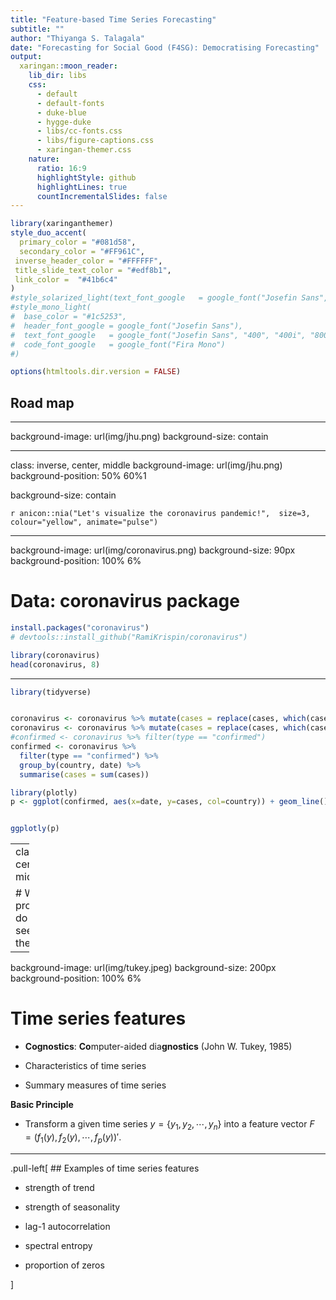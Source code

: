 ```yaml
---
title: "Feature-based Time Series Forecasting"
subtitle: ""
author: "Thiyanga S. Talagala"
date: "Forecasting for Social Good (F4SG): Democratising Forecasting"
output:
  xaringan::moon_reader:
    lib_dir: libs
    css: 
      - default
      - default-fonts
      - duke-blue
      - hygge-duke
      - libs/cc-fonts.css
      - libs/figure-captions.css
      - xaringan-themer.css
    nature:
      ratio: 16:9
      highlightStyle: github
      highlightLines: true
      countIncrementalSlides: false
---
```

```r
library(xaringanthemer)
style_duo_accent(
  primary_color = "#081d58",
  secondary_color = "#FF961C",
 inverse_header_color = "#FFFFFF",
 title_slide_text_color = "#edf8b1",
 link_color =  "#41b6c4"
)
#style_solarized_light(text_font_google   = google_font("Josefin Sans", "400", "400i", "800i", "800"))
#style_mono_light(
#  base_color = "#1c5253",
#  header_font_google = google_font("Josefin Sans"),
#  text_font_google   = google_font("Josefin Sans", "400", "400i", "800i", "800"),
#  code_font_google   = google_font("Fira Mono")
#)
```

<style>

.center2 {
  margin: 0;
  position: absolute;
  top: 50%;
  left: 50%;
  -ms-transform: translate(-50%, -50%);
  transform: translate(-50%, -50%);
}

</style>

<style type="text/css">
.remark-slide-content {
    font-size: 30px;
}
</style>
```r
options(htmltools.dir.version = FALSE)
```


## Road map

---

background-image: url(img/jhu.png)
background-size: contain

---

class: inverse, center, middle
background-image: url(img/jhu.png)
background-position: 50% 60%1

background-size: contain


`r anicon::nia("Let's visualize the coronavirus pandemic!",  size=3, colour="yellow", animate="pulse")`

---

background-image: url(img/coronavirus.png)
background-size: 90px
background-position: 100% 6%

# Data: coronavirus package


```r
install.packages("coronavirus")
# devtools::install_github("RamiKrispin/coronavirus")
```

```r
library(coronavirus)
head(coronavirus, 8)
```


---


```r
library(tidyverse)


coronavirus <- coronavirus %>% mutate(cases = replace(cases, which(cases<0), NA))
coronavirus <- coronavirus %>% mutate(cases = replace(cases, which(cases>800000), 800))
#confirmed <- coronavirus %>% filter(type == "confirmed")
confirmed <- coronavirus %>% 
  filter(type == "confirmed") %>%
  group_by(country, date) %>%
  summarise(cases = sum(cases)) 
```

```r
library(plotly)
p <- ggplot(confirmed, aes(x=date, y=cases, col=country)) + geom_line() + ggtitle("Confirmed Cases") + theme(legend.position = "none") 


ggplotly(p)
```

---
class: center, middle

# What problems do you see in the plot?

---


background-image: url(img/tukey.jpeg)
background-size: 200px
background-position: 100% 6%

# Time series features

- **Cognostics**: **Co**mputer-aided dia**gnostics** (John W. Tukey, 1985)

- Characteristics of time series

- Summary measures of time series


**Basic Principle**

- Transform a given time series $y=\{y_1, y_2, \cdots, y_n\}$ into a feature vector $F = (f_1(y), f_2(y), \cdots, f_p(y))'$. 




---

.pull-left[
## Examples of time series features

- strength of trend

- strength of seasonality

- lag-1 autocorrelation

- spectral entropy

- proportion of zeros

]

